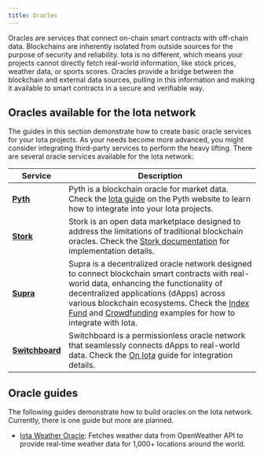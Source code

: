 ```yaml
---
title: Oracles
---
```


Oracles are services that connect on-chain smart contracts with off-chain data. Blockchains are inherently isolated from outside sources for the purpose of security and reliability. Iota is no different, which means your projects cannot directly fetch real-world information, like stock prices, weather data, or sports scores. Oracles provide a bridge between the blockchain and external data sources, pulling in this information and making it available to smart contracts in a secure and verifiable way.

## Oracles available for the Iota network

The guides in this section demonstrate how to create basic oracle services for your Iota projects. As your needs become more advanced, you might consider integrating third-party services to perform the heavy lifting. There are several oracle services available for the Iota network:

| Service | Description |
| --- | --- | 
| [**Pyth**](https://www.pyth.network/) | Pyth is a blockchain oracle for market data. Check the [Iota guide](https://docs.pyth.network/price-feeds/use-real-time-data/iota) on the Pyth website to learn how to integrate into your Iota projects. |
| [**Stork**](https://www.stork.network/) | Stork is an open data marketplace designed to address the limitations of traditional blockchain oracles. Check the [Stork documentation](https://docs.stork.network/) for implementation details. |
| [**Supra**](https://supra.com/data) | Supra is a decentralized oracle network designed to connect blockchain smart contracts with real-world data, enhancing the functionality of decentralized applications (dApps) across various blockchain ecosystems. Check the [Index Fund](https://docs.supra.com/dev-resources/guides/move/building-a-crypto-index-fund-smart-contract-on-iota-blockchain-move) and [Crowdfunding](https://docs.supra.com/dev-resources/guides/move/crowdfunding-smart-contracts-on-iota-blockchain-move) examples for how to integrate with Iota. |
| [**Switchboard**](https://switchboard.xyz/) | Switchboard is a permissionless oracle network that seamlessly connects dApps to real-world data. Check the [On Iota](https://docs.switchboard.xyz/docs/switchboard/readme/on-iota) guide for integration details. |

## Oracle guides

The following guides demonstrate how to build oracles on the Iota network. Currently, there is one guide but more are planned.

- [Iota Weather Oracle](./weather-oracle.mdx): Fetches weather data from OpenWeather API to provide real-time weather data for 1,000+ locations around the world.
